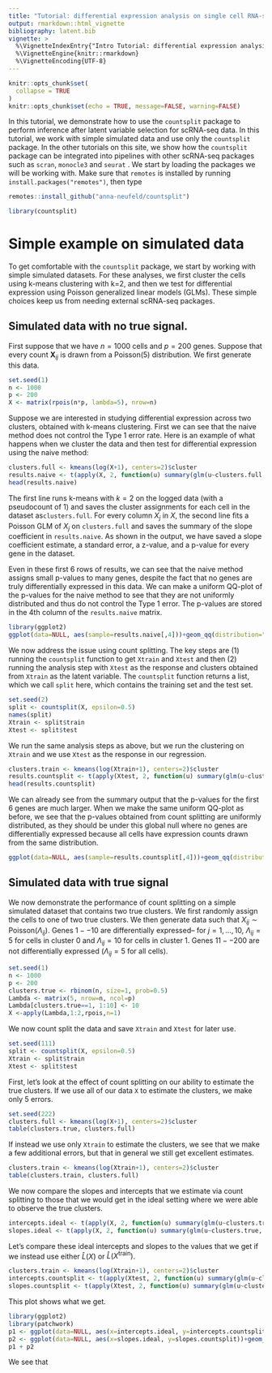 ```yaml
---
title: "Tutorial: differential expression analysis on single cell RNA-seq data" 
output: rmarkdown::html_vignette
bibliography: latent.bib
vignette: >
  %\VignetteIndexEntry{"Intro Tutorial: differential expression analysis on single cell RNA-seq data"}
  %\VignetteEngine{knitr::rmarkdown}
  %\VignetteEncoding{UTF-8}
---
```


```r
knitr::opts_chunk$set(
  collapse = TRUE
)
knitr::opts_chunk$set(echo = TRUE, message=FALSE, warning=FALSE)
```

In this tutorial, we demonstrate how to use the ``countsplit`` package to perform inference after latent variable selection for scRNA-seq data. In this tutorial, we work with simple simulated data and use only the ``countsplit`` package. In the other tutorials on this site, we show how the ``countsplit`` package can be integrated into pipelines with other scRNA-seq packages such as ``scran``, ``monocle3`` and ``seurat``
.
We start by loading the packages we will be working with. Make sure that ``remotes`` is installed by running ``install.packages("remotes")``, then type

```r
remotes::install_github("anna-neufeld/countsplit")
```

```r
library(countsplit)
```

# Simple example on simulated data 

To get comfortable with the ``countsplit`` package, we start by working with simple simulated datasets. For these analyses, we first cluster the cells using k-means clustering with k=2, and then we test for differential expression using Poisson generalized linear models (GLMs). These simple choices keep us from needing external scRNA-seq packages. 

## Simulated data with no true signal. 

First suppose that we have $n=1000$ cells and $p=200$ genes. Suppose that every count $\textbf{X}_{ij}$ is drawn from a $\text{Poisson}(5)$ distribution. We first generate this data. 

```r
set.seed(1)
n <- 1000
p <- 200
X <- matrix(rpois(n*p, lambda=5), nrow=n)
```

Suppose we are interested in studying differential expression across two clusters, obtained with k-means clustering. First we can see that the naive method does not control the Type 1 error rate. Here is an example of what happens when we cluster the data and then test for differential expression using the naive method:

```r
clusters.full <- kmeans(log(X+1), centers=2)$cluster
results.naive <- t(apply(X, 2, function(u) summary(glm(u~clusters.full, family="poisson"))$coefficients[2,]))
head(results.naive)
```

The first line runs k-means with $k=2$ on the logged data (with a pseudocount of 1) and saves the cluster assignments for each cell in the dataset as``clusters.full``. For every column $X_j$ in $X$, the second line fits a Poisson GLM of $X_j$ on ``clusters.full`` and saves the summary of the slope coefficient in ``results.naive``. As shown in the output, we have saved a slope coefficient estimate, a standard error, a z-value, and a p-value for every gene in the dataset. 

Even in these first 6 rows of results, we can see that the naive method assigns small p-values to many genes, despite the fact that no genes are truly differentially expressed in this data. We can make a uniform QQ-plot of the p-values for the naive method to see that they are not uniformly distributed and thus do not control the Type 1 error. The p-values are stored in the 4th column of the ``results.naive`` matrix. 

```r
library(ggplot2)
ggplot(data=NULL, aes(sample=results.naive[,4]))+geom_qq(distribution="qunif")+geom_abline(col="red")
```

We now address the issue using count splitting. The key steps are (1) running the ``countsplit`` function to get ``Xtrain`` and ``Xtest`` and then (2) running the analysis step with ``Xtest`` as the response and clusters obtained from ``Xtrain`` as the latent variable. The ``countsplit`` function returns a list, which we call ``split`` here, which contains the training set and the test set.

```r
set.seed(2)
split <- countsplit(X, epsilon=0.5)
names(split)
Xtrain <- split$train
Xtest <- split$test
```

We run the same analysis steps as above, but we run the clustering on ``Xtrain`` and we use ``Xtest`` as the response in our regression. 

```r
clusters.train <- kmeans(log(Xtrain+1), centers=2)$cluster
results.countsplit <- t(apply(Xtest, 2, function(u) summary(glm(u~clusters.train, family="poisson"))$coefficients[2,]))
head(results.countsplit)
```

We can already see from the summary output that the p-values for the first 6 genes are much larger. When we make the same uniform QQ-plot as before, we see that the p-values obtained from count splitting are uniformly distributed, as they should be under this global null where no genes are differentially expressed because all cells have expression counts drawn from the same distribution. 


```r
ggplot(data=NULL, aes(sample=results.countsplit[,4]))+geom_qq(distribution="qunif")+geom_abline(col="red")
```

## Simulated data with true signal

We now demonstrate the performance of count splitting on a simple simulated dataset that contains two true clusters. We first randomly assign the cells to one of two true clusters. We then generate data such that $X_{ij} \sim \mathrm{Poisson}(\Lambda_{ij})$. Genes $1--10$ are differentially expressed-- for $j=1,\ldots,10$, $\Lambda_{ij} = 5$ for cells in cluster $0$ and $\Lambda_{ij}=10$ for cells in cluster $1$. Genes $11--200$ are not differentially expressed ($\Lambda_{ij}=5$ for all cells). 

```r
set.seed(1)
n <- 1000
p <- 200
clusters.true <- rbinom(n, size=1, prob=0.5)
Lambda <- matrix(5, nrow=n, ncol=p)
Lambda[clusters.true==1, 1:10] <- 10
X <-apply(Lambda,1:2,rpois,n=1)
```

We now count split the data and save `Xtrain` and `Xtest` for later use.

```r
set.seed(111)
split <- countsplit(X, epsilon=0.5)
Xtrain <- split$train
Xtest <- split$test
```

First, let's look at the effect of count splitting on our ability to estimate the true clusters. 
If we use all of our data `X` to estimate the clusters, we make only 5 errors. 

```r
set.seed(222)
clusters.full <- kmeans(log(X+1), centers=2)$cluster
table(clusters.true, clusters.full)
```

If instead we use only `Xtrain` to estimate the clusters, we see that we make a few additional errors, but that in general we still get excellent estimates.

```r
clusters.train <- kmeans(log(Xtrain+1), centers=2)$cluster
table(clusters.train, clusters.full)
```

We now compare the slopes and intercepts that we estimate via count splitting to those that we would get in the ideal setting where we were able to observe the true clusters. 

```r
intercepts.ideal <- t(apply(X, 2, function(u) summary(glm(u~clusters.true, family="poisson"))$coefficients[1,1]))
slopes.ideal <- t(apply(X, 2, function(u) summary(glm(u~clusters.true, family="poisson"))$coefficients[2,1]))
```

Let's compare these ideal intercepts and slopes to the values that we get if we instead use either $\widehat{L}(X)$ or $\widehat{L}(X^\mathrm{train})$. 

```r
clusters.train <- kmeans(log(Xtrain+1), centers=2)$cluster
intercepts.countsplit <- t(apply(Xtest, 2, function(u) summary(glm(u~clusters.train, family="poisson"))$coefficients[1,1]))
slopes.countsplit <- t(apply(Xtest, 2, function(u) summary(glm(u~clusters.train, family="poisson"))$coefficients[2,1]))
```

This plot shows what we get.
```r
library(ggplot2)
library(patchwork)
p1 <- ggplot(data=NULL, aes(x=intercepts.ideal, y=intercepts.countsplit))+geom_point()+geom_abline(intercept= log(0.5), slope=1, col="red")
p2 <- ggplot(data=NULL, aes(x=slopes.ideal, y=slopes.countsplit))+geom_point()+geom_abline(intercept=0, slope=1, col="red")
p1 + p2
```


We see that